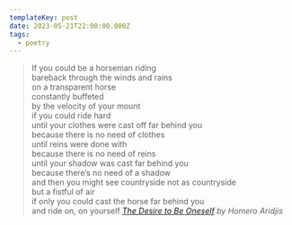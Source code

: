 ```yaml
---
templateKey: post
date: 2023-05-21T22:00:00.000Z
tags:
  - poetry
---
```

> If you could be a horseman riding<br/>
> bareback through the winds and rains<br/>
> on a transparent horse<br/>
> constantly buffeted<br/>
> by the velocity of your mount<br/>
> if you could ride hard<br/>
> until your clothes were cast off far behind you<br/>
> because there is no need of clothes<br/>
> until reins were done with<br/>
> because there is no need of reins<br/>
> until your shadow was cast far behind you<br/>
> because there’s no need of a shadow<br/>
> and then you might see countryside not as countryside<br/>
> but a fistful of air<br/>
> if only you could cast the horse far behind you<br/>
> and ride on, on yourself
> <cite><i>[The Desire to Be Oneself](https://poems.com/poem/the-desire-to-be-oneself/)</i> by Homero Aridjis</cite>

